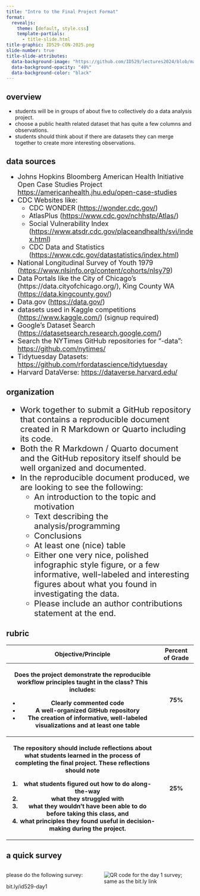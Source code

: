 ```yaml
---
title: "Intro to the Final Project Format"
format: 
  revealjs:
    theme: [default, style.css]
    template-partials:
      - title-slide.html
title-graphic: ID529-CON-2025.png
slide-number: true
title-slide-attributes: 
  data-background-image: "https://github.com/ID529/lectures2024/blob/master/graphics/transition_slides/ashley-whitlatch.jpg?raw=true"
  data-background-opacity: "40%"
  data-background-color: "black"
---
```


## overview  {background-color='#ffcccc' background-opacity='40%'}

:::{.incremental}
  - students will be in groups of about five to collectively do a data analysis project.
  - choose a public health related dataset that has quite a few columns and observations. 
  - students should think about if there are datasets they can merge together to create more interesting observations.
:::

## data sources  {background-color='#ffeaa7' background-opacity='40%'}

<div style='font-size: 18px;'>
  - Johns Hopkins Bloomberg American Health Initiative Open Case Studies Project <https://americanhealth.jhu.edu/open-case-studies>
  - CDC Websites like: 
    - CDC WONDER (<https://wonder.cdc.gov/>)
    - AtlasPlus (<https://www.cdc.gov/nchhstp/Atlas/>)
    - Social Vulnerability Index (<https://www.atsdr.cdc.gov/placeandhealth/svi/index.html>)
    - CDC Data and Statistics (<https://www.cdc.gov/datastatistics/index.html>) 
  - National Longitudinal Survey of Youth 1979 (<https://www.nlsinfo.org/content/cohorts/nlsy79>)
  - Data Portals like the City of Chicago’s (https://data.cityofchicago.org/), King County WA (<https://data.kingcounty.gov/>) 
  - Data.gov (<https://data.gov/>)
  - datasets used in Kaggle competitions (<https://www.kaggle.com/>) (signup required)
  - Google’s Dataset Search (<https://datasetsearch.research.google.com/>)
  - Search the NYTimes GitHub repositories for “-data”: <https://github.com/nytimes/> 
  - Tidytuesday Datasets: <https://github.com/rfordatascience/tidytuesday> 
  - Harvard DataVerse: <https://dataverse.harvard.edu/>
</div>

## organization  {background-color='#86C0FF' background-opacity='40%'}

<div style='font-size: 22px;'>
:::{.incremental}
  - Work together to submit a GitHub repository that
contains a reproducible document created in R Markdown or Quarto including its
code. 
  - Both the R Markdown / Quarto document and the GitHub repository itself
should be well organized and documented.
  - In the reproducible document produced, we are looking to see the following: 
    - An introduction to the topic and motivation
    - Text describing the analysis/programming
    - Conclusions
    - At least one (nice) table 
    - Either one very nice, polished infographic style figure, or a few informative, well-labeled and interesting figures about what you found in investigating the data.
    - Please include an author contributions statement at the end.
:::
</div>

## rubric  {background-color='#f6e58d' background-opacity='40%'}

<div style='font-size: 22px;'>

<table>

<tr> 
<th> Objective/Principle </th> <th> Percent of Grade </th> 
</tr>
<tr>
<th> 
Does the project demonstrate the reproducible workflow principles taught in the class? This includes: 

<ul>
<li>Clearly commented code </li> 
<li> A well-organized GitHub repository </li> 
<li> The creation of informative, well-labeled visualizations and at least one table </li> </ul> </th> 

<th> 75% </th> </tr>
<tr>
<th> 
The repository should include reflections about what students learned in the process of completing the final project. These reflections should note

<ol>
<li>what students figured out how to do along-the-way</li>
<li>what they struggled with</li>
<li>what they wouldn’t have been able to do before taking this class, and 
<li>what principles they found useful in decision-making during the project.</li>
</ol>
</th> 

<th> 25% </th>
</tr>

</table> 
</div>
  
  
## a quick survey 

:::: {.columns}
::: {.column width="40%"}
please do the following survey: 

bit.ly/id529-day1
:::

::: {.column width="40%"}
<img src="day1-survey-qr-code.png" alt='QR code for the day 1 survey; same as the bit.ly link'>
:::
::::

